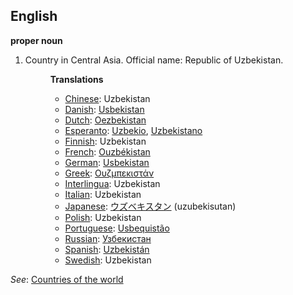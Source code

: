 ==English==

'''proper noun'''

# Country in Central Asia. Official name: Republic of Uzbekistan.
#:'''Translations'''
#:*[[Chinese]]: Uzbekistan
#:*[[Danish]]: [[Usbekistan]]
#:*[[Dutch]]: [[Oezbekistan]]
#:*[[Esperanto]]: [[Uzbekio]], [[Uzbekistano]]
#:*[[Finnish]]: Uzbekistan
#:*[[French]]: [[Ouzbékistan]]
#:*[[German]]: [[Usbekistan]]
#:*[[Greek]]: [[Ουζμπεκιστάν]]
#:*[[Interlingua]]: Uzbekistan
#:*[[Italian]]: Uzbekistan
#:*[[Japanese]]: [[ウズベキスタン]] (uzubekisutan)
#:*[[Polish]]: Uzbekistan
#:*[[Portuguese]]: [[Usbequistão]]
#:*[[Russian]]: [[Узбекистан]]
#:*[[Spanish]]: [[Uzbekistán]]
#:*[[Swedish]]: Uzbekistan

''See'': [[Countries of the world]]